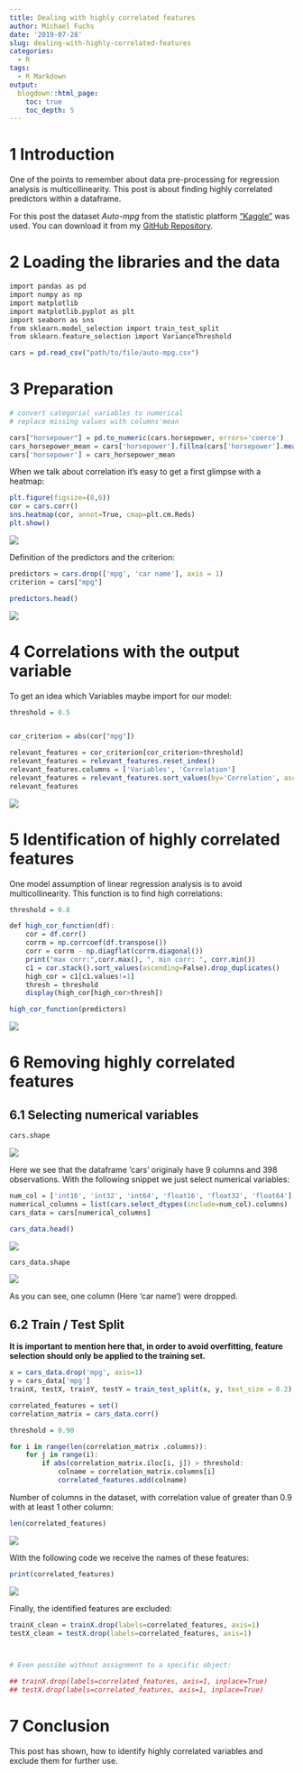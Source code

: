 ```yaml
---
title: Dealing with highly correlated features
author: Michael Fuchs
date: '2019-07-28'
slug: dealing-with-highly-correlated-features
categories:
  - R
tags:
  - R Markdown
output:
  blogdown::html_page:
    toc: true
    toc_depth: 5
---
```


 
# 1 Introduction

One of the points to remember about data pre-processing for regression analysis is multicollinearity.
This post is about finding highly correlated predictors within a dataframe.


For this post the dataset *Auto-mpg* from the statistic platform ["Kaggle"](https://www.kaggle.com) was used. You can download it from my [GitHub Repository](https://github.com/MFuchs1989/Datasets-and-Miscellaneous/tree/main/datasets).


# 2 Loading the libraries and the data



```r
import pandas as pd
import numpy as np
import matplotlib
import matplotlib.pyplot as plt
import seaborn as sns
from sklearn.model_selection import train_test_split
from sklearn.feature_selection import VarianceThreshold
```


```r
cars = pd.read_csv("path/to/file/auto-mpg.csv")
```


# 3 Preparation


```r
# convert categorial variables to numerical
# replace missing values with columns'mean

cars["horsepower"] = pd.to_numeric(cars.horsepower, errors='coerce')
cars_horsepower_mean = cars['horsepower'].fillna(cars['horsepower'].mean())
cars['horsepower'] = cars_horsepower_mean
```


When we talk about correlation it's easy to get a first glimpse with a heatmap:


```r
plt.figure(figsize=(8,6))
cor = cars.corr()
sns.heatmap(cor, annot=True, cmap=plt.cm.Reds)
plt.show()
```

![](/post/2019-07-28-dealing-with-highly-correlated-features_files/p15p1.png)



Definition of the predictors and the criterion:

```r
predictors = cars.drop(['mpg', 'car name'], axis = 1) 
criterion = cars["mpg"]
```


```r
predictors.head()
```

![](/post/2019-07-28-dealing-with-highly-correlated-features_files/p15p2.png)



# 4 Correlations with the output variable

To get an idea which Variables maybe import for our model:

```r
threshold = 0.5


cor_criterion = abs(cor["mpg"])

relevant_features = cor_criterion[cor_criterion>threshold]
relevant_features = relevant_features.reset_index()
relevant_features.columns = ['Variables', 'Correlation']
relevant_features = relevant_features.sort_values(by='Correlation', ascending=False)
relevant_features
```

![](/post/2019-07-28-dealing-with-highly-correlated-features_files/p15p3.png)


# 5 Identification of highly correlated features

One model assumption of linear regression analysis is to avoid multicollinearity.
This function is to find high correlations:

```r
threshold = 0.8

def high_cor_function(df):
    cor = df.corr()
    corrm = np.corrcoef(df.transpose())
    corr = corrm - np.diagflat(corrm.diagonal())
    print("max corr:",corr.max(), ", min corr: ", corr.min())
    c1 = cor.stack().sort_values(ascending=False).drop_duplicates()
    high_cor = c1[c1.values!=1]    
    thresh = threshold 
    display(high_cor[high_cor>thresh])
```


```r
high_cor_function(predictors)
```

![](/post/2019-07-28-dealing-with-highly-correlated-features_files/p15p4.png)


# 6 Removing highly correlated features

## 6.1 Selecting numerical variables


```r
cars.shape
```

![](/post/2019-07-28-dealing-with-highly-correlated-features_files/p15p5.png)


Here we see that the dataframe 'cars' originaly have 9 columns and 398 observations.
With the following snippet we just select numerical variables:

```r
num_col = ['int16', 'int32', 'int64', 'float16', 'float32', 'float64']
numerical_columns = list(cars.select_dtypes(include=num_col).columns)
cars_data = cars[numerical_columns]
```



```r
cars_data.head()
```

![](/post/2019-07-28-dealing-with-highly-correlated-features_files/p15p6.png)


```r
cars_data.shape
```

![](/post/2019-07-28-dealing-with-highly-correlated-features_files/p15p7.png)

As you can see, one column (Here 'car name') were dropped.


## 6.2 Train / Test Split

**It is important to mention here that, in order to avoid overfitting, feature selection should only be applied to the training set.**


```r
x = cars_data.drop('mpg', axis=1)
y = cars_data['mpg']
trainX, testX, trainY, testY = train_test_split(x, y, test_size = 0.2)
```



```r
correlated_features = set()
correlation_matrix = cars_data.corr()
```




```r
threshold = 0.90

for i in range(len(correlation_matrix .columns)):
    for j in range(i):
        if abs(correlation_matrix.iloc[i, j]) > threshold:
            colname = correlation_matrix.columns[i]
            correlated_features.add(colname)
```


Number of columns in the dataset, with correlation value of greater than 0.9 with at least 1 other column:

```r
len(correlated_features)
```

![](/post/2019-07-28-dealing-with-highly-correlated-features_files/p15p8.png)



With the following code we receive the names of these features:

```r
print(correlated_features)
```

![](/post/2019-07-28-dealing-with-highly-correlated-features_files/p15p9.png)



Finally, the identified features are excluded:

```r
trainX_clean = trainX.drop(labels=correlated_features, axis=1)
testX_clean = testX.drop(labels=correlated_features, axis=1)



# Even possibe without assignment to a specific object:

## trainX.drop(labels=correlated_features, axis=1, inplace=True)
## testX.drop(labels=correlated_features, axis=1, inplace=True)
```




# 7 Conclusion

This post has shown, how to identify highly correlated variables and exclude them for further use.










